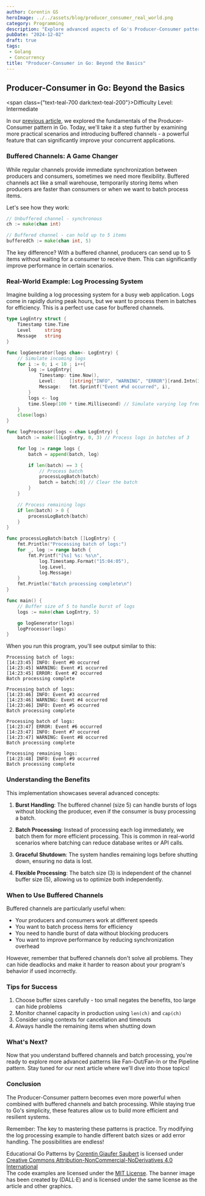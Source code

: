 ```yaml
---
author: Corentin GS
heroImage: ../../assets/blog/producer_consumer_real_world.png
category: Programming
description: "Explore advanced aspects of Go's Producer-Consumer pattern with buffered channels and real-world examples. A beginner-friendly deep dive into practical applications."
pubDate: "2024-12-02"
draft: true
tags:
 - Golang
 - Concurrency
title: "Producer-Consumer in Go: Beyond the Basics"
---
```



## Producer-Consumer in Go: Beyond the Basics

<span class={"text-teal-700 dark:text-teal-200"}>Difficulty Level: Intermediate</span>


In our [previous article](/blog/go-pattern-producer-consumer), we explored the fundamentals of the Producer-Consumer pattern in Go. Today, we'll take it a step further by examining more practical scenarios and introducing buffered channels - a powerful feature that can significantly improve your concurrent applications.

### Buffered Channels: A Game Changer

While regular channels provide immediate synchronization between producers and consumers, sometimes we need more flexibility. Buffered channels act like a small warehouse, temporarily storing items when producers are faster than consumers or when we want to batch process items.

Let's see how they work:

```go
// Unbuffered channel - synchronous
ch := make(chan int)

// Buffered channel - can hold up to 5 items
bufferedCh := make(chan int, 5)
```

The key difference? With a buffered channel, producers can send up to 5 items without waiting for a consumer to receive them. This can significantly improve performance in certain scenarios.

### Real-World Example: Log Processing System

Imagine building a log processing system for a busy web application. Logs come in rapidly during peak hours, but we want to process them in batches for efficiency. This is a perfect use case for buffered channels.

```go
type LogEntry struct {
    Timestamp time.Time
    Level     string
    Message   string
}

func logGenerator(logs chan<- LogEntry) {
    // Simulate incoming logs
    for i := 0; i < 10 ; i++{
        log := LogEntry{
            Timestamp: time.Now(),
            Level:     []string{"INFO", "WARNING", "ERROR"}[rand.Intn(3)],
            Message:   fmt.Sprintf("Event #%d occurred", i),
        }
        logs <- log
        time.Sleep(100 * time.Millisecond) // Simulate varying log frequencies
    }
    close(logs)
}

func logProcessor(logs <-chan LogEntry) {
    batch := make([]LogEntry, 0, 3) // Process logs in batches of 3

    for log := range logs {
        batch = append(batch, log)

        if len(batch) == 3 {
            // Process batch
            processLogBatch(batch)
            batch = batch[:0] // Clear the batch
        }
    }

    // Process remaining logs
    if len(batch) > 0 {
        processLogBatch(batch)
    }
}

func processLogBatch(batch []LogEntry) {
    fmt.Println("Processing batch of logs:")
    for _, log := range batch {
        fmt.Printf("[%s] %s: %s\n",
            log.Timestamp.Format("15:04:05"),
            log.Level,
            log.Message)
    }
    fmt.Println("Batch processing complete\n")
}

func main() {
    // Buffer size of 5 to handle burst of logs
    logs := make(chan LogEntry, 5)

    go logGenerator(logs)
    logProcessor(logs)
}
```

When you run this program, you'll see output similar to this:

```
Processing batch of logs:
[14:23:45] INFO: Event #0 occurred
[14:23:45] WARNING: Event #1 occurred
[14:23:45] ERROR: Event #2 occurred
Batch processing complete

Processing batch of logs:
[14:23:46] INFO: Event #3 occurred
[14:23:46] WARNING: Event #4 occurred
[14:23:46] INFO: Event #5 occurred
Batch processing complete

Processing batch of logs:
[14:23:47] ERROR: Event #6 occurred
[14:23:47] INFO: Event #7 occurred
[14:23:47] WARNING: Event #8 occurred
Batch processing complete

Processing remaining logs:
[14:23:48] INFO: Event #9 occurred
Batch processing complete
```

### Understanding the Benefits

This implementation showcases several advanced concepts:

1. **Burst Handling**: The buffered channel (size 5) can handle bursts of logs without blocking the producer, even if the consumer is busy processing a batch.

2. **Batch Processing**: Instead of processing each log immediately, we batch them for more efficient processing. This is common in real-world scenarios where batching can reduce database writes or API calls.

3. **Graceful Shutdown**: The system handles remaining logs before shutting down, ensuring no data is lost.

4. **Flexible Processing**: The batch size (3) is independent of the channel buffer size (5), allowing us to optimize both independently.

### When to Use Buffered Channels

Buffered channels are particularly useful when:

- Your producers and consumers work at different speeds
- You want to batch process items for efficiency
- You need to handle burst of data without blocking producers
- You want to improve performance by reducing synchronization overhead

However, remember that buffered channels don't solve all problems. They can hide deadlocks and make it harder to reason about your program's behavior if used incorrectly.

### Tips for Success

1. Choose buffer sizes carefully - too small negates the benefits, too large can hide problems
2. Monitor channel capacity in production using `len(ch)` and `cap(ch)`
3. Consider using contexts for cancellation and timeouts
4. Always handle the remaining items when shutting down

### What's Next?

Now that you understand buffered channels and batch processing, you're ready to explore more advanced patterns like Fan-Out/Fan-In or the Pipeline pattern. Stay tuned for our next article where we'll dive into those topics!

### Conclusion

The Producer-Consumer pattern becomes even more powerful when combined with buffered channels and batch processing. While staying true to Go's simplicity, these features allow us to build more efficient and resilient systems.

Remember: The key to mastering these patterns is practice. Try modifying the log processing example to handle different batch sizes or add error handling. The possibilities are endless!

 <div class={"text-sm text-zinc-800 dark:text-zinc-200"}>
	 <span property="dct:title">Educational Go Patterns </span> by <a rel="cc:attributionURL dct:creator" property="cc:attributionName" href="https://corentings.dev">Corentin Giaufer Saubert</a>
	 is licensed under <a href="https://creativecommons.org/licenses/by-nc-nd/4.0/?ref=chooser-v1" target="_blank" rel="license noopener noreferrer">Creative Commons Attribution-NonCommercial-NoDerivatives 4.0 International </a><br/>
	 The code examples are licensed under the <a href="https://opensource.org/licenses/MIT" target="_blank" rel="license noopener noreferrer">MIT License</a>.
	 The banner image has been created by (DALL·E) and is licensed under the same license as the article and other graphics.
 </div>